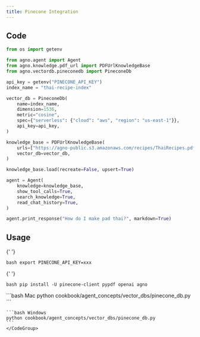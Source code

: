 ```yaml
---
title: Pinecone Integration
---
```


## Code

```python cookbook/agent_concepts/vector_dbs/pinecone_db.py
from os import getenv

from agno.agent import Agent
from agno.knowledge.pdf_url import PDFUrlKnowledgeBase
from agno.vectordb.pineconedb import PineconeDb

api_key = getenv("PINECONE_API_KEY")
index_name = "thai-recipe-index"

vector_db = PineconeDb(
    name=index_name,
    dimension=1536,
    metric="cosine",
    spec={"serverless": {"cloud": "aws", "region": "us-east-1"}},
    api_key=api_key,
)

knowledge_base = PDFUrlKnowledgeBase(
    urls=["https://agno-public.s3.amazonaws.com/recipes/ThaiRecipes.pdf"],
    vector_db=vector_db,
)

knowledge_base.load(recreate=False, upsert=True)

agent = Agent(
    knowledge=knowledge_base,
    show_tool_calls=True,
    search_knowledge=True,
    read_chat_history=True,
)

agent.print_response("How do I make pad thai?", markdown=True)
```

## Usage

<Steps>
  <Snippet file="create-venv-step.mdx" />

{' '}

<Step title="Set your API key">```bash export PINECONE_API_KEY=xxx ```</Step>

{' '}

<Step title="Install libraries">```bash pip install -U pinecone-client pypdf openai agno ```</Step>

  <Step title="Run Agent">
    <CodeGroup>
    ```bash Mac
    python cookbook/agent_concepts/vector_dbs/pinecone_db.py
    ```

    ```bash Windows
    python cookbook/agent_concepts/vector_dbs/pinecone_db.py
    ```
    </CodeGroup>

  </Step>
</Steps>
